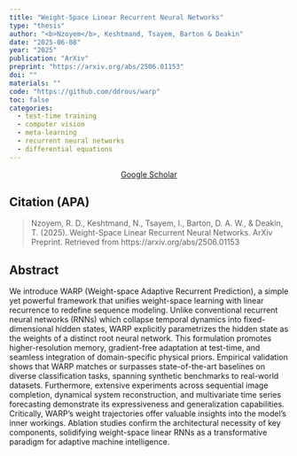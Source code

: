 ```yaml
---
title: "Weight-Space Linear Recurrent Neural Networks"
type: "thesis"
author: "<b>Nzoyem</b>, Keshtmand, Tsayem, Barton & Deakin"
date: "2025-06-08"
year: "2025"
publication: "ArXiv"
preprint: "https://arxiv.org/abs/2506.01153"
doi: ""
materials: ""
code: "https://github.com/ddrous/warp"
toc: false
categories:
  - test-time training
  - computer vision
  - meta-learning
  - recurrent neural networks
  - differential equations
---
```


```{=html}
<center> <a href="https://scholar.google.com/citations?view_op=view_citation&hl=en&user=80GLOSUAAAAJ&citation_for_view=80GLOSUAAAAJ:Wp0gIr-vW9MC" target="_blank" class="btn btn-primary rounded-pill"> Google Scholar </a> </center>
```


## Citation (APA)

> Nzoyem, R. D., Keshtmand, N., Tsayem, I., Barton, D. A. W., & Deakin, T. (2025). Weight-Space Linear Recurrent Neural Networks. ArXiv Preprint. Retrieved from https://arxiv.org/abs/2506.01153


## Abstract
We introduce WARP (Weight-space Adaptive Recurrent Prediction), a simple yet powerful framework that unifies weight-space learning with linear recurrence to redefine sequence modeling. Unlike conventional recurrent neural networks (RNNs) which collapse temporal dynamics into fixed-dimensional hidden states, WARP explicitly parametrizes the hidden state as the weights of a distinct root neural network. This formulation promotes higher-resolution memory, gradient-free adaptation at test-time, and seamless integration of domain-specific physical priors. Empirical validation shows that WARP matches or surpasses state-of-the-art baselines on diverse classification tasks, spanning synthetic benchmarks to real-world datasets. Furthermore, extensive experiments across sequential image completion, dynamical system reconstruction, and multivariate time series forecasting demonstrate its expressiveness and generalization capabilities. Critically, WARP's weight trajectories offer valuable insights into the model's inner workings. Ablation studies confirm the architectural necessity of key components, solidifying weight-space linear RNNs as a transformative paradigm for adaptive machine intelligence.
